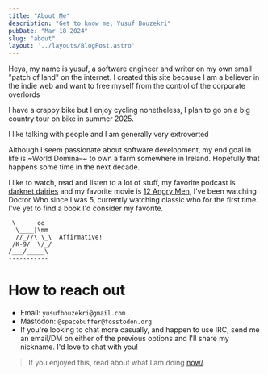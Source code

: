```yaml
---
title: "About Me"
description: "Get to know me, Yusuf Bouzekri"
pubDate: "Mar 18 2024"
slug: "about"
layout: '../layouts/BlogPost.astro'
---
```


Heya, my name is yusuf, a software engineer and writer on my own small "patch of land" on the internet. I created this site because I am a believer in the indie web and want to free myself from the control of the corporate overlords

I have a crappy bike but I enjoy cycling nonetheless, I plan to go on a big country tour on bike in summer 2025.

I like talking with people and I am generally very extroverted

Although I seem passionate about software development, my end goal in life is ~World Domina–~ to own a farm somewhere in Ireland. Hopefully that happens some time in the next decade.

I like to watch, read and listen to a lot of stuff, my favorite podcast is [darknet dairies](https://darknetdiaries.com/) and my favorite movie is [12 Angry Men](https://letterboxd.com/film/12-angry-men/), I've been watching Doctor Who since I was 5, currently watching classic who for the first time. I've yet to find a book I'd consider my favorite.


```plaintext
 \      oo
  \____|\mm
  //_//\ \_\  Affirmative!
 /K-9/  \/_/      
/___/_____\
-----------
```


# How to reach out

- Email: `yusufbouzekri@gmail.com`
- Mastodon: `@spacebuffer@fosstodon.org`
- If you're looking to chat more casually, and happen to use IRC, send me an email/DM on either of the previous options and I'll share my nickname. I'd love to chat with you!


> If you enjoyed this, read about what I am doing [now/](/now).
